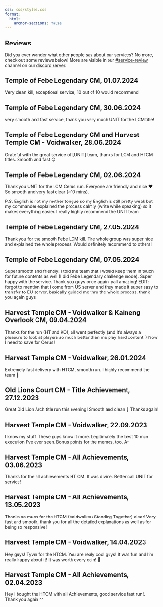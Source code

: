 ```yaml
---
css: css/styles.css
format:
  html:
    anchor-sections: false
---
```


::: {.textbox}
# Reviews

Did you ever wonder what other people say about our services? No more, check out some reviews below! More are visible in our [#service-review](https://discord.com/channels/1088746118227165246/1090295820026396854) channel on our [discord server](https://discord.gg/VBA4hbkzVY).

::: {.callout-tip}
## Temple of Febe Legendary CM, 01.07.2024

Very clean kill, exceptional service,  10 out of 10 would recommend
:::

::: {.callout-tip}
## Temple of Febe Legendary CM, 30.06.2024

very smooth and fast service, thank you very much UNIT for the LCM title!
:::

::: {.callout-tip}
## Temple of Febe Legendary CM and Harvest Temple CM - Voidwalker, 28.06.2024

Grateful with the great service of [UNIT] team, thanks for LCM and HTCM titles.  Smooth and fast 😊
:::


::: {.callout-tip}
## Temple of Febe Legendary CM, 02.06.2024

Thank you UNIT for the LCM Cerus run. Everyone are friendly and nice ❤️  So smooth and very fast clear (~10 mins). 

P.S. English is not my mother tongue so my English is still pretty weak but my commander explained the process calmly (write while speaking) so it makes everything easier. I really highly recommend the UNIT team 
:::

::: {.callout-tip}
## Temple of Febe Legendary CM, 27.05.2024

Thank you for the smooth Febe LCM kill. The whole group was super nice and explained the whole process. Would definitely recommend to others!
:::

::: {.callout-tip}
## Temple of Febe Legendary CM, 07.05.2024

Super smooth and friendly! I told the team that I would keep them in touch for future contents as well (I did Febe Legendary challenge mode). Super happy with the service. Thank you guys once again, yall amazing!   EDIT: forgot to mention that i come from US server and they made it super easy to transfer to EU server, basically guided me thru the whole process. thank you again guys! 
:::

::: {.callout-tip}
## Harvest Temple CM - Voidwalker & Kaineng Overlook CM, 09.04.2024

Thanks for the run (HT and KO), all went perfectly (and it's always a pleasure to look at players so much better than me play hard content !)
Now I need to save for Cerus !
:::


::: {.callout-tip}
## Harvest Temple CM - Voidwalker, 26.01.2024

Extremely fast delivery with HTCM, smooth run. I highly recommend the team 🙂
:::

::: {.callout-tip}
## Old Lions Court CM - Title Achievement, 27.12.2023

Great Old Lion Arch title run this evening!
Smooth and clean 🙂
Thanks again!
:::

::: {.callout-tip}
## Harvest Temple CM - Voidwalker, 22.09.2023

I know my stuff. These guys know it more. Legitimately the best 10 man execution I've ever seen. 
Bonus points for the memes, too. 
A+
:::

::: {.callout-tip}
## Harvest Temple CM - All Achievements, 03.06.2023

Thanks for the all achievements HT CM. It was divine. Better call UNIT for service!
:::

::: {.callout-tip}
## Harvest Temple CM - All Achievements, 13.05.2023

Thanks so much for the HTCM (Voidwalker+Standing Together) clear! Very fast and smooth, thank you for all the detailed explanations as well as for being so responsive! 
:::

::: {.callout-tip}
## Harvest Temple CM - Voidwalker, 14.04.2023

Hey guys! Tyvm for the HTCM. You are realy cool guys! It was fun and I'm really happy about it! It was worth every coin! 🙂
:::

::: {.callout-tip}
## Harvest Temple CM - All Achievements, 02.04.2023

Hey i bought the HTCM with all Achievements, good service fast run!. Thank you again ^^

:::
:::